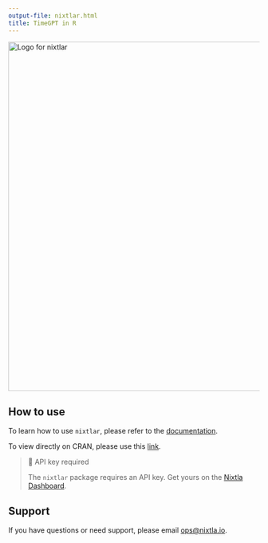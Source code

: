 ```yaml
---
output-file: nixtlar.html
title: TimeGPT in R
---
```



<img src="https://github.com/Nixtla/nixtla/blob/main/nbs/img/logo_nixtlar.png?raw=true" alt="Logo for nixtlar" width="700" />

## How to use

To learn how to use `nixtlar`, please refer to the
[documentation](https://nixtla.github.io/nixtlar/).

To view directly on CRAN, please use this
[link](https://cloud.r-project.org/web/packages/nixtlar/index.html).

> 📘 API key required
>
> The `nixtlar` package requires an API key. Get yours on the [Nixtla
> Dashboard](http://dashboard.nixtla.io).

## Support

If you have questions or need support, please email <ops@nixtla.io>.

